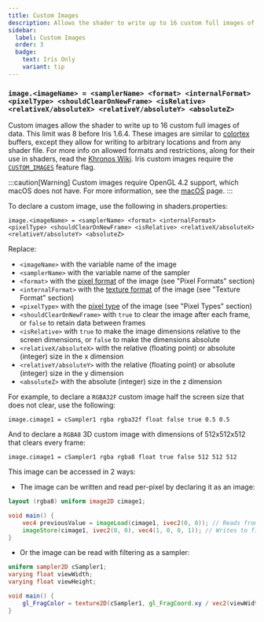 ```yaml
---
title: Custom Images
description: Allows the shader to write up to 16 custom full images of data. 
sidebar:
  label: Custom Images
  order: 3
  badge:
    text: Iris Only
    variant: tip
---
```



### `image.<imageName> = <samplerName> <format> <internalFormat> <pixelType> <shouldClearOnNewFrame> <isRelative> <relativeX/absoluteX> <relativeY/absoluteY> <absoluteZ>`

Custom images allow the shader to write up to 16 custom full images of data. This limit was 8 before Iris 1.6.4. These images are similar to [colortex](/current/reference/buffers/colortex) buffers, except they allow for writing to arbitrary locations and from any shader file. For more info on allowed formats and restrictions, along for their use in shaders, read the [Khronos Wiki](https://www.khronos.org/opengl/wiki/Image_Load_Store). Iris custom images require the [`CUSTOM_IMAGES`](/current/reference/shadersproperties/flags) feature flag.

:::caution[Warning]
Custom images require OpenGL 4.2 support, which macOS does not have. For more information, see the [macOS](/current/reference/miscellaneous/macos) page.
:::

To declare a custom image, use the following in shaders.properties:

`image.<imageName> = <samplerName> <format> <internalFormat> <pixelType> <shouldClearOnNewFrame> <isRelative> <relativeX/absoluteX> <relativeY/absoluteY> <absoluteZ>`

Replace:
- `<imageName>` with the variable name of the image
- `<samplerName>` with the variable name of the sampler
- `<format>` with the [pixel format](/current/reference/buffers/image_format) of the image (see "Pixel Formats" section)
- `<internalFormat>` with the [texture format](/current/reference/buffers/image_format) of the image (see "Texture Format" section)
- `<pixelType>` with the [pixel type](/current/reference/buffers/image_format) of the image (see "Pixel Types" section)
- `<shouldClearOnNewFrame>` with `true` to clear the image after each frame, or `false` to retain data between frames
- `<isRelative>` with `true` to make the image dimensions relative to the screen dimensions, or `false` to make the dimensions absolute
- `<relativeX/absoluteX>` with the relative (floating point) or absolute (integer) size in the x dimension
- `<relativeY/absoluteY>` with the relative (floating point) or absolute (integer) size in the y dimension
- `<absoluteZ>` with the absolute (integer) size in the z dimension

For example, to declare a `RGBA32F` custom image half the screen size that does not clear, use the following:

`image.cimage1 = cSampler1 rgba rgba32f float false true 0.5 0.5`

And to declare a `RGBA8` 3D custom image with dimensions of 512x512x512 that clears every frame:

`image.cimage1 = cSampler1 rgba rgba8 float true false 512 512 512`

This image can be accessed in 2 ways:

- The image can be written and read per-pixel by declaring it as an image:

```glsl
layout (rgba8) uniform image2D cimage1;

void main() {
    vec4 previousValue = imageLoad(cimage1, ivec2(0, 0)); // Reads from first pixel in the image
    imageStore(cimage1, ivec2(0, 0), vec4(1, 0, 0, 1)); // Writes to first pixel in the image
}
```

- Or the image can be read with filtering as a sampler:

```glsl
uniform sampler2D cSampler1;
varying float viewWidth;
varying float viewHeight;

void main() {
    gl_FragColor = texture2D(cSampler1, gl_FragCoord.xy / vec2(viewWidth, viewHeight)); // Samples the current pixel of the image with smooth linear filtering.
}
```
